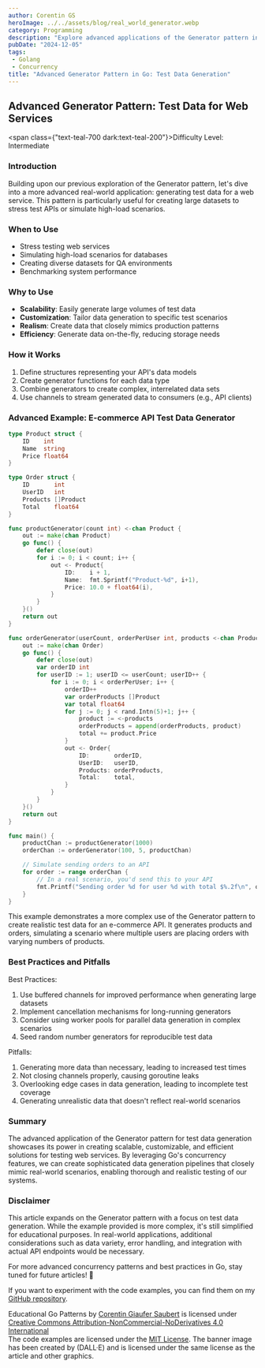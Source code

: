```yaml
---
author: Corentin GS
heroImage: ../../assets/blog/real_world_generator.webp
category: Programming
description: "Explore advanced applications of the Generator pattern in Go with a real-world example of generating test data for a web service."
pubDate: "2024-12-05"
tags:
 - Golang
 - Concurrency
title: "Advanced Generator Pattern in Go: Test Data Generation"
---
```


## Advanced Generator Pattern: Test Data for Web Services

<span class={"text-teal-700 dark:text-teal-200"}>Difficulty Level: Intermediate</span>

### Introduction

Building upon our previous exploration of the Generator pattern, let's dive into a more advanced real-world application: generating test data for a web service. This pattern is particularly useful for creating large datasets to stress test APIs or simulate high-load scenarios.

### When to Use

- Stress testing web services
- Simulating high-load scenarios for databases
- Creating diverse datasets for QA environments
- Benchmarking system performance

### Why to Use

- **Scalability**: Easily generate large volumes of test data
- **Customization**: Tailor data generation to specific test scenarios
- **Realism**: Create data that closely mimics production patterns
- **Efficiency**: Generate data on-the-fly, reducing storage needs

### How it Works

1. Define structures representing your API's data models
2. Create generator functions for each data type
3. Combine generators to create complex, interrelated data sets
4. Use channels to stream generated data to consumers (e.g., API clients)

### Advanced Example: E-commerce API Test Data Generator

```go
type Product struct {
    ID    int
    Name  string
    Price float64
}

type Order struct {
    ID       int
    UserID   int
    Products []Product
    Total    float64
}

func productGenerator(count int) <-chan Product {
    out := make(chan Product)
    go func() {
        defer close(out)
        for i := 0; i < count; i++ {
            out <- Product{
                ID:    i + 1,
                Name:  fmt.Sprintf("Product-%d", i+1),
                Price: 10.0 + float64(i),
            }
        }
    }()
    return out
}

func orderGenerator(userCount, orderPerUser int, products <-chan Product) <-chan Order {
    out := make(chan Order)
    go func() {
        defer close(out)
        var orderID int
        for userID := 1; userID <= userCount; userID++ {
            for i := 0; i < orderPerUser; i++ {
                orderID++
                var orderProducts []Product
                var total float64
                for j := 0; j < rand.Intn(5)+1; j++ {
                    product := <-products
                    orderProducts = append(orderProducts, product)
                    total += product.Price
                }
                out <- Order{
                    ID:       orderID,
                    UserID:   userID,
                    Products: orderProducts,
                    Total:    total,
                }
            }
        }
    }()
    return out
}

func main() {
    productChan := productGenerator(1000)
    orderChan := orderGenerator(100, 5, productChan)

    // Simulate sending orders to an API
    for order := range orderChan {
        // In a real scenario, you'd send this to your API
        fmt.Printf("Sending order %d for user %d with total $%.2f\n", order.ID, order.UserID, order.Total)
    }
}
```

This example demonstrates a more complex use of the Generator pattern to create realistic test data for an e-commerce API. It generates products and orders, simulating a scenario where multiple users are placing orders with varying numbers of products.

### Best Practices and Pitfalls

Best Practices:
1. Use buffered channels for improved performance when generating large datasets
2. Implement cancellation mechanisms for long-running generators
3. Consider using worker pools for parallel data generation in complex scenarios
4. Seed random number generators for reproducible test data

Pitfalls:
1. Generating more data than necessary, leading to increased test times
2. Not closing channels properly, causing goroutine leaks
3. Overlooking edge cases in data generation, leading to incomplete test coverage
4. Generating unrealistic data that doesn't reflect real-world scenarios


### Summary

The advanced application of the Generator pattern for test data generation showcases its power in creating scalable, customizable, and efficient solutions for testing web services. By leveraging Go's concurrency features, we can create sophisticated data generation pipelines that closely mimic real-world scenarios, enabling thorough and realistic testing of our systems.

### Disclaimer

This article expands on the Generator pattern with a focus on test data generation. While the example provided is more complex, it's still simplified for educational purposes. In real-world applications, additional considerations such as data variety, error handling, and integration with actual API endpoints would be necessary.

For more advanced concurrency patterns and best practices in Go, stay tuned for future articles! 🚀

If you want to experiment with the code examples, you can find them on my [GitHub repository](https://github.com/CorentinGS/golang-articles).

<div class={"text-sm text-zinc-800 dark:text-zinc-200"}>
	<span property="dct:title">Educational Go Patterns </span> by <a rel="cc:attributionURL dct:creator" property="cc:attributionName" href="https://corentings.dev">Corentin Giaufer Saubert</a>
	is licensed under <a href="https://creativecommons.org/licenses/by-nc-nd/4.0/?ref=chooser-v1" target="_blank" rel="license noopener noreferrer">Creative Commons Attribution-NonCommercial-NoDerivatives 4.0 International </a><br/>
	The code examples are licensed under the <a href="https://opensource.org/licenses/MIT" target="_blank" rel="license noopener noreferrer">MIT License</a>.
	The banner image has been created by (DALL·E) and is licensed under the same license as the article and other graphics.
</div>
